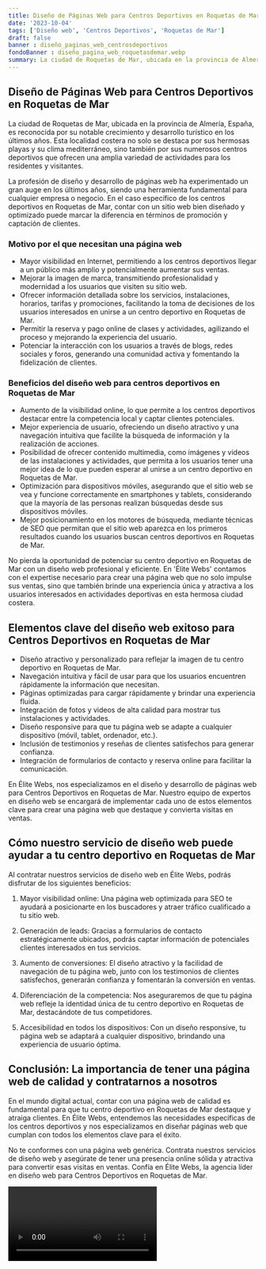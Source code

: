 ```yaml
---
title: Diseño de Páginas Web para Centros Deportivos en Roquetas de Mar
date: '2023-10-04'
tags: ['Diseño web', 'Centros Deportivos', 'Roquetas de Mar']
draft: false
banner : diseño_paginas_web_centrosdeportivos
fondoBanner : diseño_pagina_web_roquetasdemar.webp
summary: La ciudad de Roquetas de Mar, ubicada en la provincia de Almería, España, es reconocida por su notable crecimiento y desarrollo turístico en los últimos años. Esta localidad costera no solo se destaca por sus hermosas playas y su clima mediterráneo, sino también por sus numerosos centros deportivos que ofrecen una amplia variedad de actividades para los residentes y visitantes.
---
```


## Diseño de Páginas Web para Centros Deportivos en Roquetas de Mar

La ciudad de Roquetas de Mar, ubicada en la provincia de Almería, España, es reconocida por su notable crecimiento y desarrollo turístico en los últimos años. Esta localidad costera no solo se destaca por sus hermosas playas y su clima mediterráneo, sino también por sus numerosos centros deportivos que ofrecen una amplia variedad de actividades para los residentes y visitantes.

La profesión de diseño y desarrollo de páginas web ha experimentado un gran auge en los últimos años, siendo una herramienta fundamental para cualquier empresa o negocio. En el caso específico de los centros deportivos en Roquetas de Mar, contar con un sitio web bien diseñado y optimizado puede marcar la diferencia en términos de promoción y captación de clientes.

### Motivo por el que necesitan una página web

- Mayor visibilidad en Internet, permitiendo a los centros deportivos llegar a un público más amplio y potencialmente aumentar sus ventas.
- Mejorar la imagen de marca, transmitiendo profesionalidad y modernidad a los usuarios que visiten su sitio web.
- Ofrecer información detallada sobre los servicios, instalaciones, horarios, tarifas y promociones, facilitando la toma de decisiones de los usuarios interesados en unirse a un centro deportivo en Roquetas de Mar.
- Permitir la reserva y pago online de clases y actividades, agilizando el proceso y mejorando la experiencia del usuario.
- Potenciar la interacción con los usuarios a través de blogs, redes sociales y foros, generando una comunidad activa y fomentando la fidelización de clientes.

### Beneficios del diseño web para centros deportivos en Roquetas de Mar

- Aumento de la visibilidad online, lo que permite a los centros deportivos destacar entre la competencia local y captar clientes potenciales.
- Mejor experiencia de usuario, ofreciendo un diseño atractivo y una navegación intuitiva que facilite la búsqueda de información y la realización de acciones.
- Posibilidad de ofrecer contenido multimedia, como imágenes y videos de las instalaciones y actividades, que permita a los usuarios tener una mejor idea de lo que pueden esperar al unirse a un centro deportivo en Roquetas de Mar.
- Optimización para dispositivos móviles, asegurando que el sitio web se vea y funcione correctamente en smartphones y tablets, considerando que la mayoría de las personas realizan búsquedas desde sus dispositivos móviles.
- Mejor posicionamiento en los motores de búsqueda, mediante técnicas de SEO que permitan que el sitio web aparezca en los primeros resultados cuando los usuarios buscan centros deportivos en Roquetas de Mar.

No pierda la oportunidad de potenciar su centro deportivo en Roquetas de Mar con un diseño web profesional y eficiente. En 'Élite Webs' contamos con el expertise necesario para crear una página web que no solo impulse sus ventas, sino que también brinde una experiencia única y atractiva a los usuarios interesados en actividades deportivas en esta hermosa ciudad costera.

<GifSeo />

<Cta />

## Elementos clave del diseño web exitoso para Centros Deportivos en Roquetas de Mar

- Diseño atractivo y personalizado para reflejar la imagen de tu centro deportivo en Roquetas de Mar.
- Navegación intuitiva y fácil de usar para que los usuarios encuentren rápidamente la información que necesitan.
- Páginas optimizadas para cargar rápidamente y brindar una experiencia fluida.
- Integración de fotos y videos de alta calidad para mostrar tus instalaciones y actividades.
- Diseño responsive para que tu página web se adapte a cualquier dispositivo (móvil, tablet, ordenador, etc.).
- Inclusión de testimonios y reseñas de clientes satisfechos para generar confianza.
- Integración de formularios de contacto y reserva online para facilitar la comunicación.

En Élite Webs, nos especializamos en el diseño y desarrollo de páginas web para Centros Deportivos en Roquetas de Mar. Nuestro equipo de expertos en diseño web se encargará de implementar cada uno de estos elementos clave para crear una página web que destaque y convierta visitas en ventas.

## Cómo nuestro servicio de diseño web puede ayudar a tu centro deportivo en Roquetas de Mar

Al contratar nuestros servicios de diseño web en Élite Webs, podrás disfrutar de los siguientes beneficios:

1. Mayor visibilidad online: Una página web optimizada para SEO te ayudará a posicionarte en los buscadores y atraer tráfico cualificado a tu sitio web.

2. Generación de leads: Gracias a formularios de contacto estratégicamente ubicados, podrás captar información de potenciales clientes interesados en tus servicios.

3. Aumento de conversiones: El diseño atractivo y la facilidad de navegación de tu página web, junto con los testimonios de clientes satisfechos, generarán confianza y fomentarán la conversión en ventas.

4. Diferenciación de la competencia: Nos aseguraremos de que tu página web refleje la identidad única de tu centro deportivo en Roquetas de Mar, destacándote de tus competidores.

5. Accesibilidad en todos los dispositivos: Con un diseño responsive, tu página web se adaptará a cualquier dispositivo, brindando una experiencia de usuario óptima.

## Conclusión: La importancia de tener una página web de calidad y contratarnos a nosotros

En el mundo digital actual, contar con una página web de calidad es fundamental para que tu centro deportivo en Roquetas de Mar destaque y atraiga clientes. En Élite Webs, entendemos las necesidades específicas de los centros deportivos y nos especializamos en diseñar páginas web que cumplan con todos los elementos clave para el éxito.

No te conformes con una página web genérica. Contrata nuestros servicios de diseño web y asegúrate de tener una presencia online sólida y atractiva para convertir esas visitas en ventas. Confía en Élite Webs, la agencia líder en diseño web para Centros Deportivos en Roquetas de Mar.

<Video />

<CtaBot job='Centros Deportivos' city='Roquetas de Mar'/>

<Gmaps query='Roquetas de Mar+españa+maps' />